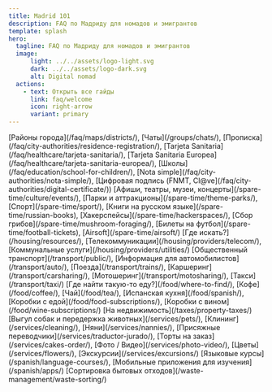 ```yaml
---
title: Madrid 101
description: FAQ по Мадриду для номадов и эмигрантов
template: splash
hero:
  tagline: FAQ по Мадриду для номадов и эмигрантов
  image:
      light: ../../assets/logo-light.svg
      dark: ../../assets/logo-dark.svg
      alt: Digital nomad
  actions:
    - text: Открыть все гайды
      link: faq/welcome
      icon: right-arrow
      variant: primary
---
```


<CardGrid stagger>
  <Card title="FAQ" icon="information">
    [Районы города](/faq/maps/districts/),
    [Чаты](/groups/chats/),
    [Прописка](/faq/city-authorities/residence-registration/),
    [Tarjeta Sanitaria](/faq/healthcare/tarjeta-sanitaria/),
    [Tarjeta Sanitaria Europea](/faq/healthcare/tarjeta-sanitaria-europea/),
    [Школы](/faq/education/school-for-children/),
    [Nota simple](/faq/city-authorities/nota-simple/),
    [Цифровая подпись (FNMT, Cl@ve](/faq/city-authorities/digital-certificate/))
  </Card>
  <Card title="Досуг" icon="heart">
    [Афиши, театры, музеи, концерты](/spare-time/culture/events/),
    [Парки и аттракционы](/spare-time/theme-parks/),
    [Спорт](/spare-time/sport/),
    [Книги на русском языке](/spare-time/russian-books),
    [Хакерспейсы](/spare-time/hackerspaces/),
    [Сбор грибов](/spare-time/mushroom-foraging/),
    [Билеты на футбол](/spare-time/football-tickets),
    [Airsoft](/spare-time/airsoft/)
  </Card>
  <Card title="Жильё" icon="moon">
	  [Где искать?](/housing/resources/),
    [Телекоммуникации](/housing/providers/telecom/),
    [Коммунальные услуги](/housing/providers/utilities/)
  </Card>
  <Card title="Транспорт" icon="rocket">
    [Общественный транспорт](/transport/public/),
    [Информация для автомобилистов](/transport/auto/),
    [Поезда](/transport/trains/),
    [Каршеринг](/transport/carsharing/),
    [Мотошеринг](/transport/motosharing/),
    [Такси](/transport/taxi/)
  </Card>
  <Card title="Еда" icon="approve-check-circle">
    [Где найти такую-то еду?](/food/where-to-find/),
    [Кофе](/food/coffee/),
    [Чай](/food/tea/),
    [Испанская кухня](/food/spanish/),
    [Коробки с едой](/food/food-subscriptions/),
    [Коробки с вином](/food/wine-subscriptions/)
  </Card>
  <Card title="Налоги" icon="seti:shell">
    [На недвижимость](/taxes/property-taxes/)
  </Card>
  <Card title="Услуги и сервисы" icon="seti:bicep">
    [Выгул собак и передержка животных](/services/pets/),
    [Клининг](/services/cleaning/),
    [Няни](/services/nannies/),
    [Присяжные переводчики](/services/traductor-jurado/),
    [Торты на заказ](/services/cakes-order/),
    [Фото / Видео](/services/photo-video/),
    [Цветы](/services/flowers/),
    [Экскурсии](/services/excursions/)
  </Card>
  <Card title="Испанский язык" icon="translate">
    [Языковые курсы](/spanish/language-courses/),
    [Мобильные приложения для изучения](/spanish/apps/)
  </Card>
  <Card title="Управление отходами" icon="threads">
    [Сортировка бытовых отходов](/waste-management/waste-sorting/)
  </Card>
</CardGrid>
